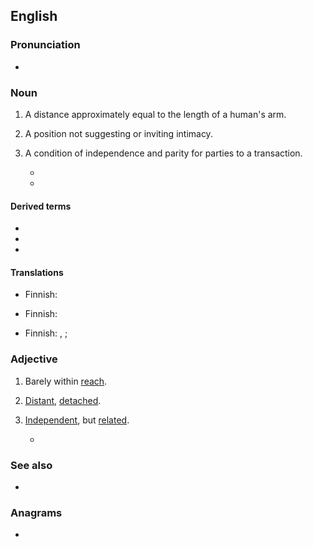 ==English==
{{wikipedia}}

===Pronunciation===
* {{audio|en|en-au-arm's length.ogg|Audio (AU)}}

===Noun===
{{en-noun|head=[[arm]][[-'s|'s]] [[length]]}}

# A distance approximately equal to the length of a human's arm.
# {{lb|en|figuratively}} A position not suggesting or inviting intimacy.
#: {{ux|en|She remained at '''arm's length''' though we worked together for many years.}}
# {{lb|en|figuratively}} A condition of independence and parity for parties to a transaction.
#: {{ux|en|The police work at '''arm's length''' from the army.}}
#* {{quote-journal|en|date=2020 April 22|title=Labour's blueprint for the future of Britain's railways|journal=Rail|page=28|text="Government should have an '''arms-length''' relationship with the railway," it adds.}}
#* {{quote-journal|en|date=2020 June 3|author=Christian Wolmar|title=Unworkable policies cripple our beleagered railway|journal=Rail|page=51|text=In any viable scenario of renationalisation, the idea was always to ensure that the railways were at '''arm's length''' from the Department, since it was recognised that allowing civil servants to run the show is always a bad idea.}}

====Derived terms====
* {{l|en|arm's length price}}
* {{l|en|arm's length principle}}
* {{l|en|arm's length transaction}}

====Translations====
{{trans-top|distance}}
* Finnish: {{t|fi|[[käsivarren]] [[mitta]]}}
{{trans-mid}}
{{trans-bottom}}

{{trans-top|figuratively: position not suggesting or inviting intimacy}}
* Finnish: {{t|fi|etäisyys}} {{q|pitää etäisyyttä - to remain at arm's length}}
{{trans-mid}}
{{trans-bottom}}

{{trans-top|figuratively: condition of independence and parity}}
* Finnish: {{t|fi|erillisyys}}, {{t|fi|[[erillinen]] [[asema]]}}; {{t|fi|erillään}} {{q|at arm's length}}
{{trans-mid}}
{{trans-bottom}}

===Adjective===
{{en-adj|-|head=[[arm]][[-'s|'s]] [[length]]}}

# {{lb|en|literally}} Barely within [[reach]].
# {{lb|en|idiomatic}} [[distant|Distant]], [[detach]]ed.
# {{lb|en|idiomatic}} [[independent|Independent]], but [[related]].
#* {{quote-journal|en|date=2021 February 24|author=Nigel Harris|title=Comment: Vaccines and railways|journal=RAIL|issue=925|page=3|text=Kate Bingham's success is powerful validation of what has been ''RAIL'' 's opinion on this key question for many months now: that we must have a new '''arm's length''' body, similar to the Vaccine Task Force, to strategically plan and organise our railways... and quickly too.}}

===See also===
* {{l|en|armlength}}

===Anagrams===
* {{anagrams|en|a=aeghlmnrst|armlengths}}